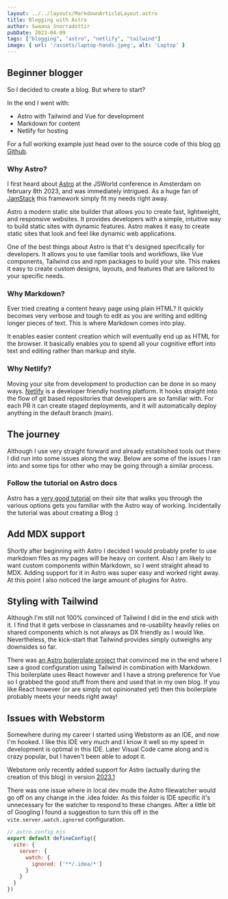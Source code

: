 ```yaml
---
layout: ../../layouts/MarkdownArticleLayout.astro
title: Blogging with Astro
author: Swaana Snorradóttir
pubDate: 2023-04-09
tags: ["blogging", "astro", "netlify", "tailwind"]
image: { url: '/assets/laptop-hands.jpeg', alt: 'Laptop' }
---
```


## Beginner blogger

So I decided to create a blog. But where to start?

In the end I went with:
* Astro with Tailwind and Vue for development
* Markdown for content
* Netlify for hosting

For a full working example just head over to the source code of this blog [on Github](https://github.com/firedew/blog).

### Why Astro?
I first heard about [Astro](https://astro.build/) at the JSWorld conference in Amsterdam on february 8th 2023, and
was immediately intrigued. As a huge fan of [JamStack](https://jamstack.org/) this framework simply fit my needs right
away.

Astro a modern static site builder that allows you to create fast, lightweight, and responsive websites. It provides
developers with a simple, intuitive way to build static sites with dynamic features. Astro makes it easy to create
static sites that look and feel like dynamic web applications.

One of the best things about Astro is that it's designed specifically for developers. It allows you to use familiar
tools and workflows, like Vue components, Tailwind css and npm packages to build your site. This makes it easy to
create custom designs, layouts, and features that are tailored to your specific needs.

### Why Markdown?
Ever tried creating a content heavy page using plain HTML? It quickly becomes very verbose and tough to edit as you
are writing and editing longer pieces of text. This is where Markdown comes into play.

It enables easier content creation which will eventually end up as HTML for the browser. It basically enables you to
spend all your cognitive effort into text and editing rather than markup and style.

### Why Netlify?
Moving your site from development to production can be done in so many ways. [Netlify](https://www.netlify.com/) is
a developer friendly hosting platform. It hooks
straight into the flow of git based repositories that developers are so familiar with. For each PR it can create
staged deployments, and it will automatically deploy anything in the default branch (main).

## The journey
Although I use very straight forward and already established tools out there I did run into some issues along the
way. Below are some of the issues I ran into and some tips for other who may be going through a similar process.

### Follow the tutorial on Astro docs
Astro has a [very good tutorial](https://docs.astro.build/en/tutorial/0-introduction/) on their site that walks you
through the various options gets you familiar with the
Astro way of working. Incidentally the tutorial was about creating a Blog :)

## Add MDX support
Shortly after beginning with Astro I decided I would probably prefer to use markdown files as my pages will be heavy
on content. Also I am likely to want custom components within Markdown, so I went straight ahead to MDX. Adding support
for it in Astro was super easy and worked right away. At this point I also noticed the large amount of plugins for
Astro.

## Styling with Tailwind
Although I'm still not 100% convinced of Tailwind I did in the end stick with it. I find that it gets verbose in
classnames and re-usability heavily relies on shared components which is not always as DX friendly as I would like.
Nevertheless, the kick-start that Tailwind provides simply outweighs any downsides so far.

There was [an Astro boilerplate project](https://creativedesignsguru.com/demo/astro-boilerplate/) that convinced me
in the end where I saw a good configuration using Tailwind in combination with Markdown. This boilerplate uses React
however and I have a strong preference for Vue so I grabbed the good stuff from there and used that in my own blog.
If you like React however (or are simply not opinionated yet) then this boilerplate probably meets your needs right
away!

## Issues with Webstorm
Somewhere during my career I started using Webstorm as an IDE, and now I'm hooked. I like this IDE very much and I
know it well so my speed in development is optimal in this IDE. Later Visual Code came along and is crazy
popular, but I haven't been able to adopt it.

Webstorm only recently added support for Astro (actually during the creation of this blog) in version
[2023.1](https://www.jetbrains.com/webstorm/whatsnew/?utm_source=product&utm_medium=link&utm_campaign=WS&utm_content=2023.1)


There was one issue where in local dev mode the Astro filewatcher would go off on any change in the .idea folder.
As this folder is IDE specific it's unnecessary for the watcher to respond to these changes. After a little bit of
Googling I found a suggestion to turn this off in the `vite.server.watch.ignored` configuration.

```javascript
// astro.config.mjs
export default defineConfig({
  vite: {
    server: {
      watch: {
        ignored: ['**/.idea/*']
      }
    }
  }
})
```
